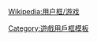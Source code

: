 {{Userbox
  |border-c=black
  |border-s=1
  |id=[[File:Doushouqi_Logo.png|43px]]
  |id-c=white
  |id-fc=white
  |id-s=
  |info=這個用戶喜歡下'''[[鬥獸棋]]'''。
  |info-c=gold
  |info-fc=black
  |info-s=10
}}
<includeonly>[[Category:喜欢下斗兽棋的维基人|{{PAGENAME}}]]</includeonly><noinclude>
{{DEFAULTSORT:Dou Shou Qi}}
{{Clear}}[[Wikipedia:用户框/游戏]]
[[Category:喜欢下斗兽棋的维基人| ]]
[[Category:遊戲用戶框模板]]
</noinclude>